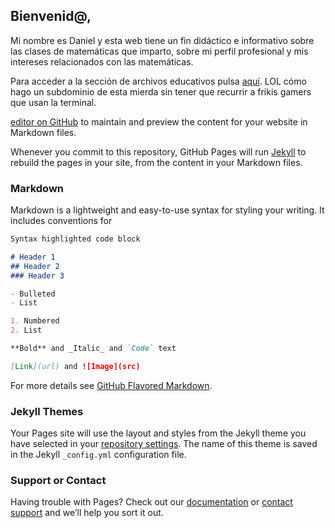 ## Bienvenid@, 

Mi nombre es Daniel y esta web tiene un fin didáctico e informativo sobre las clases de matemáticas que imparto, sobre mi perfil profesional y mis intereses relacionados con las matemáticas. 

Para acceder a la sección de archivos educativos pulsa [aquí](Archivos.html). LOL cómo hago un subdominio de esta mierda sin tener que recurrir a frikis gamers que usan la terminal.

[editor on GitHub](https://github.com/MathEthicist/MathEthicist.github.io/edit/master/README.md) to maintain and preview the content for your website in Markdown files.

Whenever you commit to this repository, GitHub Pages will run [Jekyll](https://jekyllrb.com/) to rebuild the pages in your site, from the content in your Markdown files.

### Markdown

Markdown is a lightweight and easy-to-use syntax for styling your writing. It includes conventions for

```markdown
Syntax highlighted code block

# Header 1
## Header 2
### Header 3

- Bulleted
- List

1. Numbered
2. List

**Bold** and _Italic_ and `Code` text

[Link](url) and ![Image](src)
```

For more details see [GitHub Flavored Markdown](https://guides.github.com/features/mastering-markdown/).

### Jekyll Themes

Your Pages site will use the layout and styles from the Jekyll theme you have selected in your [repository settings](https://github.com/MathEthicist/MathEthicist.github.io/settings). The name of this theme is saved in the Jekyll `_config.yml` configuration file.

### Support or Contact

Having trouble with Pages? Check out our [documentation](https://help.github.com/categories/github-pages-basics/) or [contact support](https://github.com/contact) and we’ll help you sort it out.
